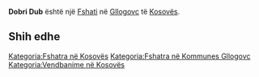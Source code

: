 {{Fshat në Kosovës
 | Emri                = Dobri Dub
 | EmriAlt                = Dober Dub,Dober Dup,Doberdupi,Dobri Dub,Dobër Dub,Dobër Dup,Dobërdupi,Lismir,Lismiri,Добри Дуб
 | Emri (Rasa dhanore) = 
 | Figura              = 
 | Shteti              = Kosovës
 | Komuna              = Gllogovc
 | Kodi postar         = 
 | Sipërfaqja          = 

 | Popullsia           = 

 | Regj. i popullsisë  = 
 | Dend. e popullsisë  = 
 | Faqja zyrtare       = 
 <!--- Koordinatat ----> 
 | Gjerësia            = 42.64137
 | Gjatësia            = 21.06198
 | Lartësia            = 
}}
'''Dobri Dub''' është një [[Fshati]] në [[Gllogovc]] të [[Kosovës]].

<!-- == Gjeografia == -->
<!-- == Historia == -->
<!-- == Demografia == -->
== Shih edhe ==
{{Komuna Gllogovc}}
{{Kosovo-Administrata-Cung}}

[[Kategoria:Fshatra në Kosovës]]
[[Kategoria:Fshatra në Kommunes Gllogovc]]
[[Kategoria:Vendbanime në Kosovës]]